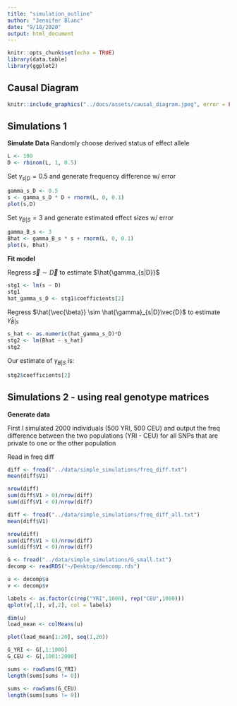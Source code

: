 ```yaml
---
title: "simulation_outline"
author: "Jennifer Blanc"
date: "9/18/2020"
output: html_document
---
```


```r
knitr::opts_chunk$set(echo = TRUE)
library(data.table)
library(ggplot2)
```

## Causal Diagram 

```r
knitr::include_graphics("../docs/assets/causal_diagram.jpeg", error = FALSE)
```

## Simulations 1 

**Simulate Data** 
Randomly choose derived status of effect allele
```r
L <- 100
D <- rbinom(L, 1, 0.5)
```

Set $\gamma_{s|D} = 0.5$ and generate frequency difference w/ error    
```r
gamma_s_D <- 0.5
s <- gamma_s_D * D + rnorm(L, 0, 0.1)
plot(s,D)
```

Set $\gamma_{B|S} = 3$ and generate estimated effect sizes w/ error
```r
gamma_B_s <- 3
Bhat <- gamma_B_s * s + rnorm(L, 0, 0.1)
plot(s, Bhat)
```

**Fit model**  

Regress $\vec{s} \sim \vec{D}$ to estimate $\hat{\gamma_{s|D}}$
```r
stg1 <- lm(s ~ D)
stg1
hat_gamma_s_D <- stg1$coefficients[2]
```

Regress $\hat{\vec{\beta}} \sim \hat{\gamma}_{s|D}\vec{D}$ to estimate $\hat{\gamma}_{B|s}$
```r
s_hat <- as.numeric(hat_gamma_s_D)*D
stg2 <- lm(Bhat ~ s_hat)
stg2
```

Our estimate of $\gamma_{B|S}$ is: 
```r
stg2$coefficients[2]
```

## Simulations 2 - using real genotype matrices

**Generate data**  

First I simulated 2000 individuals (500 YRI, 500 CEU) and output the freq difference between the two populations (YRI - CEU) for all SNPs that are private to one or the other population 

Read in freq diff
```r
diff <- fread("../data/simple_simulations/freq_diff.txt")
mean(diff$V1)

nrow(diff)
sum(diff$V1 > 0)/nrow(diff)
sum(diff$V1 < 0)/nrow(diff)
```

```r
diff <- fread("../data/simple_simulations/freq_diff_all.txt")
mean(diff$V1)

nrow(diff)
sum(diff$V1 > 0)/nrow(diff)
sum(diff$V1 < 0)/nrow(diff)
```

```r
G <- fread("../data/simple_simulations/G_small.txt")
decomp <- readRDS("~/Desktop/demcomp.rds")

u <- decomp$u
v <- decomp$v

labels <- as.factor(c(rep("YRI",1000), rep("CEU",1000)))
qplot(v[,1], v[,2], col = labels)
```

```r
dim(u)
load_mean <- colMeans(u)

plot(load_mean[1:20], seq(1,20))
```

```r
G_YRI <- G[,1:1000]
G_CEU <- G[,1001:2000]

sums <- rowSums(G_YRI)
length(sums[sums != 0])

sums <- rowSums(G_CEU)
length(sums[sums != 0])
```

